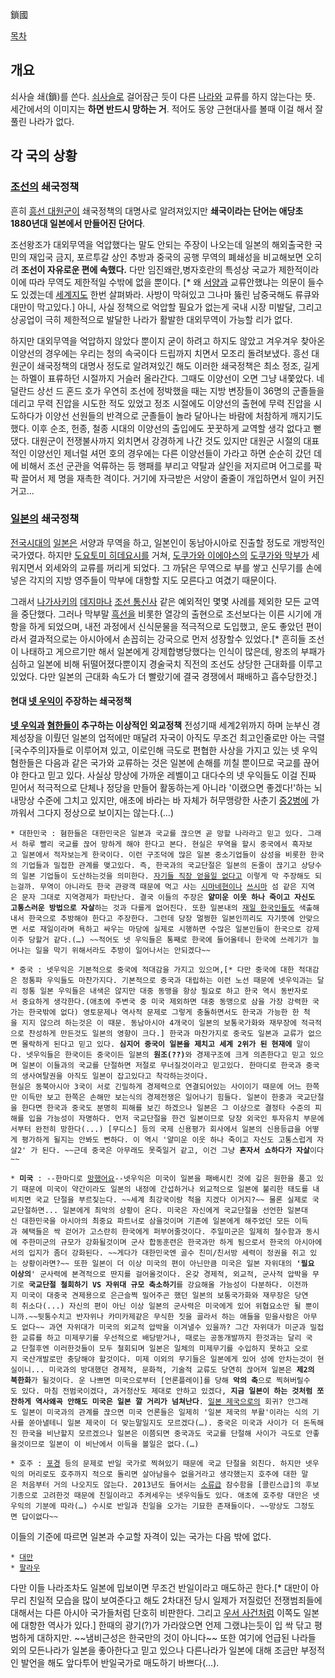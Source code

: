 鎖國

[[목차]]
== 개요 ==
쇠사슬 쇄(鎖)를 쓴다. [[쇠사슬]]로 걸어잠근 듯이 다른 [[나라]]와 교류를 하지 않는다는 뜻. 세간에서의 이미지는 '''하면 반드시 망하는 거'''. 적어도 동양 근현대사를 볼때 이걸 해서 잘 풀린 나라가 없다.

== 각 국의 상황 ==
=== [[조선]]의 쇄국정책 ===
흔히 [[흥선 대원군]]이 쇄국정책의 대명사로 알려져있지만 '''쇄국이라는 단어는 애당초 1880년대 일본에서 만들어진 단어다'''.

조선왕조가 대외무역을 억압했다는 말도 안되는 주장이 나오는데 일본의 해외출국한 국민의 재입국 금지, 포르투갈 상인 추방과 중국의 공행 무역의 폐쇄성을 비교해보면 오히려 '''조선이 자유로운 편에 속했다.''' 다만 임진왜란,병자호란의 특성상 국교가 제한적이라 이에 따라 무역도 제한적일 수밖에 없을 뿐이다. [* 왜 [[서양]]과 교류안했냐는 의문이 들수도 있겠는데 [[세계지도]] 한번 살펴봐라. 사방이 막혀있고 그나마 뚫린 남중국해도 류큐와 대만이 막고있다.] 아니, 사실 정책으로 억압할 필요가 없는게 국내 시장 미발달, 그리고 상공업이 극히 제한적으로 발달한 나라가 활발한 대외무역이 가능할 리가 없다.

하지만 대외무역을 억압하지 않았다 뿐이지 굳이 하려고 하지도 않았고 겨우겨우 찾아온 이양선의 경우에는 우리는 청의 속국이다 드립까지 치면서 모조리 돌려보냈다. 흥선 대원군이 쇄국정책의 대명사 정도로 알려져있긴 해도 이러한 쇄국정책은 최소 정조, 길게는 하멜이 표류하던 시절까지 거슬러 올라간다. 그때도 이양선이 오면 그냥 내쫓았다. 네덜란드 상선 드 혼드 호가 우연히 조선에 정박했을 때는 지방 변장들이 36명의 군졸들을 데리고 무력 진압을 시도한 적도 있었고 정조 시절에도 이양선의 출현에 무력 진압을 시도하다가 이양선 선원들의 반격으로 군졸들이 놀라 달아나는 바람에 처참하게 깨지기도 했다. 이후 순조, 헌종, 철종 시대의 이양선의 출입에도 꿋꿋하게 교역할 생각 없다고 뻗댔다. 대원군이 전쟁불사까지 외치면서 강경하게 나간 것도 있지만 대원군 시절의 대표적인 이양선인 제너럴 셔먼 호의 경우에는 다른 이양선들이 가라고 하면 순순히 갔던 데에 비해서 조선 군관을 억류하는 등 행패를 부리고 약탈과 살인을 저지르며 어그로를 팍팍 끌어서 제 명을 재촉한 격이다. 거기에 자극받은 서양이 줄줄이 개입하면서 일이 커진거고...
=== [[일본]]의 쇄국정책 ===
[[전국시대]]의 [[일본]]은 서양과 무역을 하고, 일본인이 동남아시아로 진출할 정도로 개방적인 국가였다. 하지만 [[도요토미 히데요시]]를 거쳐, [[도쿠가와 이에야스]]의 [[도쿠가와 막부]]가 세워지면서 외세와의 교류를 꺼리게 되었다. 그 까닭은 무역으로 부를 쌓고 신무기를 손에 넣은 각지의 지방 영주들이 막부에 대항할 지도 모른다고 여겼기 때문이다. 

그래서 [[나가사키]]의 [[데지마]]나 [[조선 통신사]] 같은 예외적인 몇몇 사례를 제외한 모든 교역을 중단했다. 그러나 막부말 [[흑선]]을 비롯한 열강의 출현으로 조선보다는 이른 시기에 개항을 하게 되었으며, 내전 과정에서 신식문물을 적극적으로 도입했고, 운도 좋았던 편이라서 결과적으로는 아시아에서 손꼽히는 강국으로 먼저 성장할수 있었다.[* 흔히들 조선이 나태하고 게으르기만 해서 일본에게 강제합병당했다는 인식이 많은데, 왕조의 부패가 심하고 일본에 비해 뒤떨어졌다뿐이지 경술국치 직전의 조선도 상당한 근대화를 이루고 있었다. 다만 일본의 근대화 속도가 더 빨랐기에 결국 경쟁에서 패배하고 흡수당한것.]

==== 현대 [[넷 우익]]이 주장하는 쇄국정책 ====
'''[[넷 우익]]과 [[혐한]]들이 추구하는 이상적인 외교정책'''
전성기때 세계2위까지 하며 눈부신 경제성장을 이뤘던 일본의 업적에만 매달려 자국이 아직도 무조건 최고인줄로만 아는 극렬 [국수주의]자들로 이루어져 있고, 이로인해 극도로 편협한 사상을 가지고 있는 넷 우익 혐한들은 다음과 같은 국가와 교류하는 것은 일본에 손해를 끼칠 뿐이므로 국교를 끊어야 한다고 믿고 있다. 사실상 망상에 가까운 레벨이고 대다수의 넷 우익들도 이걸 진짜 믿어서 적극적으로 단체나 정당을 만들어 활동하는게 아니라 '이랬으면 좋겠다!'하는 뇌내망상 수준에 그치고 있지만, 애초에 바라는 바 자체가 허무맹랑한 사춘기 [[중2병]]에 가까워서 그다지 정상으로 보이지는 않는다.(…)

 * 대한민국 : 혐한들은 대한민국은 일본과 국교를 끊으면 곧 망할 나라라고 믿고 있다. 그래서 하루 빨리 국교를 끊어 망하게 해야 한다고 본다. 현실은 무역을 할시 중국에서 흑자보고 일본에서 적자보는게 한국이다. 이런 구조덕에 많은 일본 중소기업들이 삼성을 비롯한 한국의 기업들과 밀접한 관계를 맺고있다. 즉, 한국과의 국교단절은 일본의 돈줄이 끊기고 상당수의 일본 기업들이 도산하는것을 의미한다. [[니트족|자기들 직장 얻을일 없다고]] 이렇게 막 주장해도 되는걸까. 무역이 아니라도 한국 관광객 때문에 먹고 사는 [[시마네]]현이나 [[쓰시마]] 섬 같은 지역은 문자 그대로 지역경제가 파탄난다. 결국 이들의 주장은 '''얄미운 이웃 하나 죽이고 자신도 고통스러운 방법으로 자살'''하는 것과 다를게 없어진다. 또한 일본내의 [[재일 한국인]]들도 색출해내서 한국으로 추방해야 한다고 주장한다. 그런데 당장 멀쩡한 일본인끼리도 자기뜻에 안맞으면 서로 재일이라며 욕하고 싸우는 마당에 실제로 시행하면 수많은 일본인들이 한국으로 강제이주 당할거 같다.(…) ~~적어도 넷 우익들은 통째로 한국에 들어올테니 한국에 쓰레기가 늘어나는 일을 막기 위해서라도 추방이 일어나서는 안되겠다~~

 * 중국 : 넷우익은 기본적으로 중국에 적대감을 가지고 있으며,[* 다만 중국에 대한 적대감은 정통파 우익들도 마찬가지다. 기본적으로 중국과 대립하는 이런 노선 때문에 넷우익과는 달리 정통 일본 우익들은 내색은 않지만 대중 동맹을 항상 필요로 하고 한국 역시 동반자로서 중요하게 생각한다.(애초에 주변국 중 미국 제외하면 대중 동맹으로 삼을 가장 강력한 국가는 한국밖에 없다) 영토문제나 역사적 문제로 그렇게 충돌하면서도 한국과 가능한 한 척을 지지 않으려 하는것은 이 때문. 동남아시아 4개국이 일본의 보통국가화와 재무장에 적극적으로 찬성하게 만든것도 일본의 영향이 크다.] 한국과 마찬가지로 중국도 일본과 교류가 없으면 몰락하게 된다고 믿고 있다. '''심지어 중국이 일본을 제치고 세계 2위가 된 현재에''' 말이다. 넷우익들은 한국이든 중국이든 일본의 '''원조(??)'''와 경제구조에 크게 의존한다고 믿고 있으며 일본이 이들과의 국교를 단절하면 저절로 무너질것이라고 믿고있다. 한마디로 한국과 중국의 생사여탈권을 아직도 일본이 잡고있다고 착각하는것이다.
 현실은 동북아시아 3국이 서로 긴밀하게 경제력으로 연결되어있는 사이이기 때문에 어느 한쪽만 이득만 보고 한쪽은 손해만 보는식의 경제전쟁은 일어나기 힘들다. 일본이 한중과 국교단절을 한다면 한국과 중국도 분명히 피해를 보긴 하겠으나 일본은 그 이상으로 결정타 수준의 피해를 입을 가능성이 자명하다. 먼저 국교단절을 한건 일본이므로 당장 외국인 투자유치 부문에서부터 완전히 망한다(...) [무디스] 등의 국제 신용평가 회사에서 일본의 신용등급을 어떻게 평가하게 될지는 안봐도 뻔하다. 이 역시 '얄미운 이웃 하나 죽이고 자신도 고통스럽게 자살2' 가 된다. ~~근데 중국은 아무래도 못죽일거 같고, 이건 그냥 '''혼자서 쇼하다가 자살'''이다~~

 * '''미국''' : --한마디로 [[망했어요]]--넷우익은 미국이 일본을 패배시킨 것에 깊은 원한을 품고 있기 때문에 미국이 약간이라도 일본의 내정에 간섭하거나 외교적으로 일본에 불리한 태도를 내비치면 국교 단절을 부르짖는다. ~~세계 최강국이랑 척을 지겠다 이거지?~~ 물론 실제로 국교단절하면... 일본에게 최악의 상황이 온다. 미국은 자신에게 국교단절을 선언한 일본대신 대한민국을 아시아의 최중요 파트너로 삼을것이며 기존에 일본에게 해주었던 모든 이득과 혜택들은 싹 걷어가 고스란히 한국에게 퍼부어줄것이다. 주일미군은 일제히 철수함과 동시에 주한미군의 규모가 강화될것이며 군사 합동훈련은 한국과만 하게 됨으로서 한국의 아시아에서의 입지가 좀더 강화된다. ~~게다가 대한민국엔 골수 친미/친서방 세력이 정권을 쥐고 있는 상황이라면?~~ 또한 일본이 더 이상 미국의 편이 아닌만큼 미국은 일본 자위대의 ''''필요 이상의'''' 군사력에 본격적으로 딴지를 걸어올것이다. 온갖 경제적, 외교적, 군사적 압박을 무기로 '''국교단절 철회하기 VS 자위대 규모 축소하기'''를 강요해올 가능성이 다분하다. 이전까지 미국이 대중국 견제용으로 은근슬쩍 밀어주곤 했던 일본의 보통국가화와 재무장은 당연히 취소다(...) 자신의 편이 아닌 이상 일본의 군사력은 미국에게 있어 위협요소만 될 뿐이니까.~~뒷통수치고 반자위나 카미카제같은 무식한 짓을 골라서 하는 애들을 믿을사람은 아무도 없다~~ 과연 자위대가 미국의 외교적 압박을 이겨낼수 있을까? 그간 자위대가 미군과 밀접한 교류를 하고 미제무기를 우선적으로 배당받거나, 때로는 공동개발까지 한것과는 달리 국교 단절후엔 이러한것들이 모두 철회되며 일본은 일체의 미제무기를 수입하지 못하고 오로지 국산개발로만 충당해야 할것이다. 미제 이외의 무기들은 일본에게 있어 성에 안차는것이 현실이니... 미국과의 방대했던 경제적, 문화적, 기술적 교류도 당연히 끊어져 일본은 '''제2의 북한화'''가 될것이다. 운 나쁘면 미국으로부터 [언론플레이]를 당해 '''악의 축'''으로 찍혀버릴수도 있다. 마침 전범국이겠다, 과거청산도 제대로 안하고 있겠다, '''지금 일본이 하는 것처럼 쪼잔하게 역사왜곡 안해도 미국은 일본 깔 거리가 넘쳐난다'''. [[일본 제국]]으로의 회귀? 안그래도 일본이 미국과의 관계를 끊으면 미국 언론들은 일제히 '일본 제국의 부활'이라는 식의 기사를 쏟아낼테니 일본 제국이 더 맞는말일지도 모르겠다(…). 중국은 미국과 사이가 더 돈독해진 한국을 비난할지 모르겠으나 일본은 이쯤되면 중국과도 국교를 단절해 사이가 극도로 안좋을것이므로 일본이 이 비난에서 이득을 볼일은 없다.(…)

 * 호주 : [[포경]] 등의 문제로 반일 국가로 찍혀있기 때문에 국교 단절을 외친다. 하지만 넷우익의 머리로도 호주까지 적으로 돌리면 살아남을수 없을거라고 생각했는지 호주에 대한 말은 처음부터 거의 나오지도 않는다. 2013년도 들어서는 [[소류급]] 잠수함을 [콜린스급]의 후보기종으로 고려한것 때문에 친일이라고 추켜세우는 넷우익들도 있다. 애초에 호주랑 대만은 넷우익의 기분에 따라(…) 수시로 반일과 친일을 오가는 기묘한 존재들이다. ~~망상도 그정도면 답이없다~~

이들의 기준에 따르면 일본과 수교할 자격이 있는 국가는 다음 밖에 없다.
 * [[대만]]
 * [[팔라우]]

다만 이들 나라조차도 일본에 밉보이면 무조건 반일이라고 매도하곤 한다.[* 대만이 아무리 친일적 모습을 많이 보여준다고 해도 2차대전 당시 일제가 저질렀던 전쟁범죄들에 대해서는 다른 아시아 국가들처럼 단호히 비판한다. 그리고 [[우서 사건]]처럼 이쪽도 일본에 대항한 역사가 있다.] 한때의 광기(?)가 가라앉으면 언제 그랬냐는듯이 입 싹 닦고 평범하게 대하지만. ~~냄비근성은 한국만의 것이 아니다~~ 또한 여기에 언급된 나라들 외의 모든나라가 일본을 좋아한다고 믿고 있으나 다른나라가 일본에 대해 조금만 부정적인 발언을 해도 앞다투어 반일국가로 매도하기 바쁘다(…).
